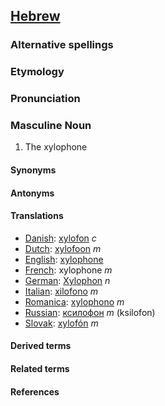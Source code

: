 ==[[Hebrew]]==

===Alternative spellings===

===Etymology===

===Pronunciation===

===Masculine Noun===

#The xylophone

====Synonyms====

====Antonyms====

====Translations====

*[[Danish]]: [[xylofon]] ''c''
*[[Dutch]]: [[xylofoon]] ''m''
*[[English]]: [[xylophone]]
*[[French]]: xylophone ''m''
*[[German]]: [[Xylophon]] ''n''
*[[Italian]]: [[xilofono]] ''m''
*[[Romanica]]: [[xylophono]] ''m''
*[[Russian]]: [[ксилофон]] ''m'' (ksilofon)
*[[Slovak]]: [[xylofón]] ''m''

====Derived terms====

====Related terms====

====References====